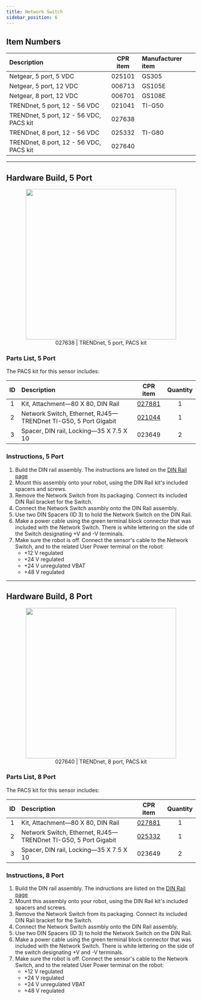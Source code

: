 ```yaml
---
title: Network Switch
sidebar_position: 6
---
```


## Item Numbers

| Description                             | CPR item | Manufacturer item |
| :-------------------------------------- | :------: | :---------------- |
| Netgear, 5 port, 5 VDC                  |  025101  | GS305             |
| Netgear, 5 port, 12 VDC                 |  006713  | GS105E            |
| Netgear, 8 port, 12 VDC                 |  006701  | GS108E            |
| TRENDnet, 5 port, 12 - 56 VDC           |  021041  | TI-G50            |
| TRENDnet, 5 port, 12 - 56 VDC, PACS kit |  027638  |                   |
| TRENDnet, 8 port, 12 - 56 VDC           |  025332  | TI-G80            |
| TRENDnet, 8 port, 12 - 56 VDC, PACS kit |  027640  |                   |

---

## Hardware Build, 5 Port

<center>
  <figure>
    <img
      src="/img/accessories_images/network_switch_1.png"
      width="400"
    />
    <figcaption>027638 | TRENDnet, 5 port, PACS kit</figcaption>
  </figure>
</center>

### Parts List, 5 Port

The PACS kit for this sensor includes:

| ID  | Description                                                    |                         CPR item                         | Quantity |
| :-: | :------------------------------------------------------------- | :------------------------------------------------------: | :------: |
|  1  | Kit, Attachment—80 X 80, DIN Rail                              |           [027881](/docs/accessories/din_rail)           |    1     |
|  2  | Network Switch, Ethernet, RJ45—TRENDnet TI-G50, 5 Port Gigabit | [021044](/assets/pdf/clearpath_robotics_021044-TDS1.pdf) |    1     |
|  3  | Spacer, DIN rail, Locking—35 X 7.5 X 10                        |                          023649                          |    2     |

### Instructions, 5 Port

1.  Build the DIN rail assembly. The instructions are listed on the [DIN Rail page](/docs/accessories/din_rail)
2.  Mount this assembly onto your robot, using the DIN Rail kit's included spacers and screws.
3.  Remove the Network Switch from its packaging.
    Connect its included DIN Rail bracket for the Switch.
4.  Connect the Network Switch assmbly onto the DIN Rail assembly.
5.  Use two DIN Spacers (ID 3) to hold the Network Switch on the DIN Rail.
6.  Make a power cable using the green terminal block connector that was included with the Network Switch.
    There is white lettering on the side of the Switch designating +V and -V terminals.
7.  Make sure the robot is off.
    Connect the sensor's cable to the Network Switch, and to the related User Power terminal on the robot:
    - +12 V regulated
    - +24 V regulated
    - +24 V unregulated VBAT
    - +48 V regulated

---

## Hardware Build, 8 Port

<center>
  <figure>
    <img
      src="/img/accessories_images/network_switch_2.png"
      width="400"
    />
    <figcaption>027640 | TRENDnet, 8 port, PACS kit</figcaption>
  </figure>
</center>

### Parts List, 8 Port

The PACS kit for this sensor includes:

| ID  | Description                                                    |                         CPR item                         | Quantity |
| :-: | :------------------------------------------------------------- | :------------------------------------------------------: | :------: |
|  1  | Kit, Attachment—80 X 80, DIN Rail                              |           [027881](/docs/accessories/din_rail)           |    1     |
|  2  | Network Switch, Ethernet, RJ45—TRENDnet TI-G50, 5 Port Gigabit | [025332](/assets/pdf/clearpath_robotics_021044-TDS1.pdf) |    1     |
|  3  | Spacer, DIN rail, Locking—35 X 7.5 X 10                        |                          023649                          |    2     |

### Instructions, 8 Port

1.  Build the DIN rail assembly. The indructions are listed on the [DIN Rail page](/docs/accessories/din_rail)
2.  Mount this assembly onto your robot, using the DIN Rail kit's included spacers and screws.
3.  Remove the Network Switch from its packaging.
    Connect its included DIN Rail bracket for the Switch.
4.  Connect the Network Switch assmbly onto the DIN Rail assembly.
5.  Use two DIN Spacers (ID 3) to hold the Network Switch on the DIN Rail.
6.  Make a power cable using the green terminal block connector that was included with the Network Switch.
    There is white lettering on the side of the switch designating +V and -V terminals.
7.  Make sure the robot is off.
    Connect the sensor's cable to the Network Switch, and to the related User Power terminal on the robot:
    - +12 V regulated
    - +24 V regulated
    - +24 V unregulated VBAT
    - +48 V regulated

